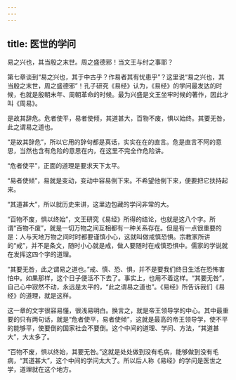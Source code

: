 ```yaml
---
---
---
```

title: 医世的学问
---




易之兴也，其当殷之末世。周之盛德邪！当文王与纣之事耶？

第七章谈到“易之兴也，其于中古乎？作易者其有忧患乎”？这里说“易之兴也，其当殷之末世，周之盛德邪”！孔子研究《易经》认为，《易经》的学问最发达的时候，也就是殷朝末年、周朝革命的时候。最为兴盛是文王坐牢时候的著作，因此才叫《周易》。

是故其辞危。危者使平，易者使倾，其道甚大，百物不废，惧以始终。其要无咎，此之谓易之道也。

“是故其辞危”，所以它用的辞句都是真话，实实在在的直言。危是直言不阿的意思，当然也含有危险的意思在内，在这里不完全作危险讲。

“危者使平”，正面的道理是要求天下太平。

“易者使倾”，易就是变动，变动中容易倒下来。不希望他倒下来，便要把它扶持起来。

“其道甚大”，所以就历史来讲，这里边包藏的学问非常的大。

“百物不废，惧以终始”，文王研究《易经》所得的结论，也就是这八个字。所谓“百物不废”，就是一切万物之间互相都有一种关系存在。但是有一点很重要的是：人与天地万物之间时时都要谨慎小心，这就叫做戒慎恐惧。宗教家所讲的“戒”，并不是条文，随时小心就是戒，做人要随时在戒慎恐惧中。儒家的学说就在发挥这四个字的道理。

“其要无咎，此之谓易之道也。”戒、慎、恐、惧，并不是要我们终日生活在恐怖害怕中。如果那样，这个日子便活不下去了。事实上，也用不着这样。“其要无咎”，自己心中寂然不动，永远是太平的，“此之谓易之道也”。《易经》所告诉我们《易经》的道理，就是这样。

这一章的文字很容易懂，很浅易明白。换言之，就是帝王领导学的中心。其中最重要的只有两句话，就是“危者使平，易者使倾”，这就是最高的帝王领导学，使不平的能够平，使要倒的国家社会不要倒。这个中间的道理、学问、方法，“其道甚大”，大太多了。

“百物不废，惧以终始，其要无咎。”这就是处处做到没有毛病，能够做到没有毛病，“其道甚大”，这个中间的学问太大了。所以后人称《易经》的学问是医世之学，道理就在这个地方。